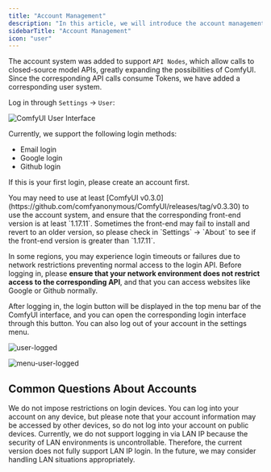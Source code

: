 ```yaml
---
title: "Account Management"
description: "In this article, we will introduce the account management features of ComfyUI, including login, registration, logout, and other operations."
sidebarTitle: "Account Management"
icon: "user"
---
```


The account system was added to support `API Nodes`, which allow calls to closed-source model APIs, greatly expanding the possibilities of ComfyUI. Since the corresponding API calls consume Tokens, we have added a corresponding user system.

Log in through `Settings` -> `User`:

![ComfyUI User Interface](/images/interface/setting/user.jpg)

Currently, we support the following login methods:

- Email login
- Google login
- Github login

If this is your first login, please create an account first.

<Tip>
You may need to use at least [ComfyUI v0.3.0](https://github.com/comfyanonymous/ComfyUI/releases/tag/v0.3.30) to use the account system, and ensure that the corresponding front-end version is at least `1.17.11`. Sometimes the front-end may fail to install and revert to an older version, so please check in `Settings` -> `About` to see if the front-end version is greater than `1.17.11`.

In some regions, you may experience login timeouts or failures due to network restrictions preventing normal access to the login API. Before logging in, please **ensure that your network environment does not restrict access to the corresponding API**, and that you can access websites like Google or Github normally.
</Tip>

After logging in, the login button will be displayed in the top menu bar of the ComfyUI interface, and you can open the corresponding login interface through this button. You can also log out of your account in the settings menu.

![user-logged](/images/interface/setting/user-logged.jpg)

![menu-user-logged](/images/interface/setting/menu-user-logged.jpg)


## Common Questions About Accounts

<AccordionGroup>
  <Accordion title="Are there any restrictions on login devices?">
   We do not impose restrictions on login devices. You can log into your account on any device, but please note that your account information may be accessed by other devices, so do not log into your account on public devices.
  </Accordion>

  <Accordion title="Why can't I access login via LAN IP?">
  Currently, we do not support logging in via LAN IP because the security of LAN environments is uncontrollable. Therefore, the current version does not fully support LAN IP login. In the future, we may consider handling LAN situations appropriately.
  </Accordion>
</AccordionGroup>